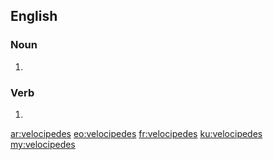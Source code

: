 {{also|vélocipèdes}}
==English==

===Noun===
{{head|en|noun plural form}}

# {{plural of|velocipede|lang=en}}

===Verb===
{{head|en|verb form}}

# {{en-third-person singular of|velocipede}}

[[ar:velocipedes]]
[[eo:velocipedes]]
[[fr:velocipedes]]
[[ku:velocipedes]]
[[my:velocipedes]]